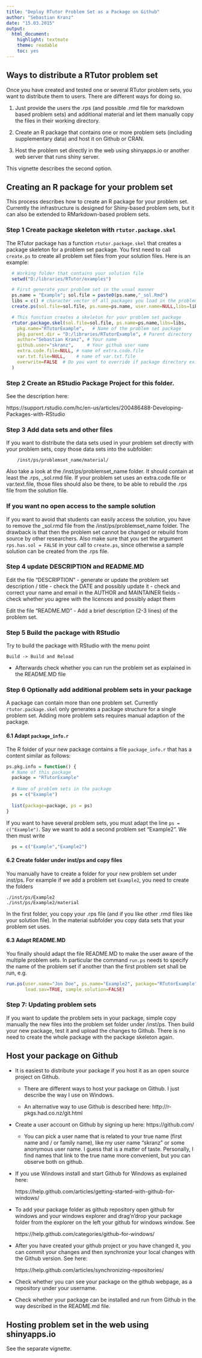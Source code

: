 ```yaml
---
title: "Deploy RTutor Problem Set as a Package on Github"
author: "Sebastian Kranz"
date: "15.03.2015"
output:
  html_document:
    highlight: textmate
    theme: readable
    toc: yes
---
```


## Ways to distribute a RTutor problem set

Once you have created and tested one or several RTutor problem sets, you want to distribute them to users. There are different ways for doing so.

  1. Just provide the users the .rps (and possible .rmd file for markdown based problem sets) and additional material and let them manually copy the files in their working directory.
  
  2. Create an R package that contains one or more problem sets (including supplementary data) and host it on Github or CRAN.
  
  3. Host the problem set directly in the web using shinyapps.io or another web server that runs shiny server.
  
This vignette describes the second option.

## Creating an R package for your problem set

This process describes how to create an R package for your problem set. Currently the infrastructure is designed for Shiny-based problem sets, but it can also be extended to RMarkdown-based problem sets.  

### Step 1 Create package skeleton with `rtutor.package.skel`

The RTutor package has a function `rtutor.package.skel` that creates a package skeleton for a problem set package. You first need to call `create.ps` to create all problem set files from your solution files. Here is an example:

```r

  # Working folder that contains your solution file
  setwd("D:/libraries/RTutor/examples")

  # First generate your problem set in the usual manner
  ps.name = "Example"; sol.file = paste0(ps.name,"_sol.Rmd")
  libs = c() # character vector of all packages you load in the problem set
  create.ps(sol.file=sol.file, ps.name=ps.name, user.name=NULL,libs=libs, stop.when.finished=FALSE)

  # This function creates a skeleton for your problem set package
  rtutor.package.skel(sol.file=sol.file, ps.name=ps.name,libs=libs,
    pkg.name="RTutorExample",   # Name of the problem set package
    pkg.parent.dir = "D:/libraries/RTutorExample", # Parent directory 
    author="Sebastian Kranz", # Your name
    github.user="skranz",     # Your github user name
    extra.code.file=NULL, # name of extra.code.file
    var.txt.file=NULL,    # name of var.txt.file
    overwrite=FALSE  # Do you want to override if package directory exists?
  )

```


### Step 2 Create an RStudio Package Project for this folder. 

See the description here:

  https://support.rstudio.com/hc/en-us/articles/200486488-Developing-Packages-with-RStudio

### Step 3 Add data sets and other files

If you want to distribute the data sets used in your problem set directly with your problem sets, copy those data sets into the subfolder:

   		/inst/ps/problemset_name/material/
  
Also take a look at the /inst/ps/problemset_name folder. It should contain at least the .rps, _sol.rmd file. If your problem set uses an extra.code.file or var.text.file, those files should also be there, to be able to rebuild the .rps file from the solution file. 

### If you want no open access to the sample solution

If you want to avoid that students can easily access the solution, you have to remove the _sol.rmd file from the /inst/ps/problemset_name folder. The drawback is that then the problem set cannot be changed or rebuild from source by other researchers. Also make sure that you set the argument `rps.has.sol = FALSE` in your call to `create.ps`, since otherwise a sample solution can be created from the .rps file.


### Step 4 update DESCRIPTION and README.MD

Edit the file "DESCRIPTION"
	- generate or update the problem set description / title
	- check the DATE and possibly update it
	- check and correct your name and email in the AUTHOR and MAINTAINER fields
	- check whether you agree with the licences and possibly adapt them

Edit the file "README.MD"
	- Add a brief description (2-3 lines) of the problem set.

###  Step 5 Build the package with RStudio

Try to build the package with RStudio with the menu point
	
	Build -> Build and Reload

   - Afterwards check whether you can run the problem set as explained in the README.MD file	
   
### Step 6 Optionally add additional problem sets in your package

A package can contain more than one problem set. Currently `rtutor.package.skel` only generates a package structure for a single problem set. Adding more problem sets requires manual adaption of the package.

#### 6.1 Adapt `package_info.r`

The R folder of your new package contains a file `package_info.r` that has a content similar as follows:

```r
ps.pkg.info = function() {
  # Name of this package
  package = "RTutorExample"
  
  # Name of problem sets in the package
  ps = c("Example")
  
  list(package=package, ps = ps)
}
```

If you want to have several problem sets, you must adapt the line   `ps = c("Example")`. Say we want to add a second problem set "Example2". We then must write
```r
  ps = c("Example","Example2")
```

#### 6.2 Create folder under inst/ps and copy files

You manually have to create a folder for your new problem set under inst/ps. For example if we add a problem set `Example2`, you need to create the folders

```
./inst/ps/Example2
./inst/ps/Example2/material
```

In the first folder, you copy your .rps file (and if you like other .rmd files like your solution file). In the material subfolder you copy data sets that your problem set uses.

#### 6.3 Adapt README.MD

You finally should adapt the file README.MD to make the user aware of the multiple problem sets. In particular the command `run.ps` needs to specify the name of the problem set if another than the first problem set shall be run, e.g.

```r
run.ps(user.name="Jon Doe", ps.name="Example2", package="RTutorExample",
       load.sav=TRUE, sample.solution=FALSE)
```

### Step 7: Updating problem sets

If you want to update the problem sets in your package, simple copy manually the new files into the problem set folder under /inst/ps. Then build your new package, test it and upload the changes to Github.
There is no need to create the whole package with the package skeleton again.


## Host your package on Github
	
- It is easiest to distribute your package if you host it as an open source project on Github.
  
	- There are different ways to host your package on Github. I just describe the way I use on Windows.
  
 	- An alternative way to use Github is described here: http://r-pkgs.had.co.nz/git.html 

- Create a user account on Github by signing up here: https://github.com/

	- You can pick a user name that is related to your true name (first name and / or family name), like my user name "skranz" or some anonymous user name. I guess that is a matter of taste. Personally, I find names that link to the true name more convenient, but you can observe both on github.

- If you use Windows install and start Github for Windows as explained here:

	https://help.github.com/articles/getting-started-with-github-for-windows/

- To add your package folder as github repository open github for windows and your windows explorer and drag'n'drop your package folder from the explorer on the left your github for windows window. See

	https://help.github.com/categories/github-for-windows/

- After you have created your github project or you have changed it, you can commit your changes and then synchronize your local changes with the Github version. See here:

  https://help.github.com/articles/synchronizing-repositories/

- Check whether you can see your package on the github webpage, as a repository under your username.

- Check whether your package can be installed and run from Github in the way described in the README.md file.

## Hosting problem set in the web using shinyapps.io

See the separate vignette.